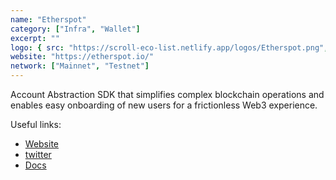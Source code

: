 ```yaml
---
name: "Etherspot"
category: ["Infra", "Wallet"]
excerpt: ""
logo: { src: "https://scroll-eco-list.netlify.app/logos/Etherspot.png", alt: "Etherspot Logo" }
website: "https://etherspot.io/"
network: ["Mainnet", "Testnet"]
---
```

Account Abstraction SDK that simplifies complex blockchain operations and enables easy onboarding of new users for a frictionless Web3 experience.

Useful links:
- [Website](https://etherspot.io/)
- [twitter](https://twitter.com/etherspot)
- [Docs](https://etherspot.fyi/introduction)